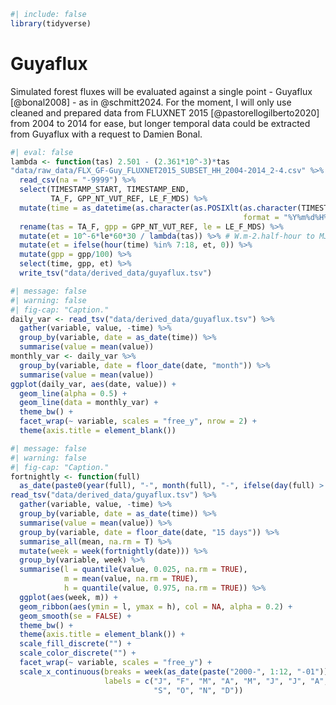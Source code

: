```r
#| include: false
library(tidyverse)
```

# Guyaflux {.unnumbered}

Simulated forest fluxes will be evaluated against a single point - Guyaflux [@bonal2008] - as in @schmitt2024. For the moment, I will only use cleaned and prepared data from FLUXNET 2015 [@pastorellogilberto2020] from 2004 to 2014 for ease, but longer temporal data could be extracted from Guyaflux with a request to Damien Bonal.

```r
#| eval: false
lambda <- function(tas) 2.501 - (2.361*10^-3)*tas
"data/raw_data/FLX_GF-Guy_FLUXNET2015_SUBSET_HH_2004-2014_2-4.csv" %>% 
  read_csv(na = "-9999") %>% 
  select(TIMESTAMP_START, TIMESTAMP_END,
         TA_F, GPP_NT_VUT_REF, LE_F_MDS) %>% 
  mutate(time = as_datetime(as.character(as.POSIXlt(as.character(TIMESTAMP_START), 
                                                    format = "%Y%m%d%H%M")))) %>% 
  rename(tas = TA_F, gpp = GPP_NT_VUT_REF, le = LE_F_MDS) %>% 
  mutate(et = 10^-6*le*60*30 / lambda(tas)) %>% # W.m-2.half-hour to MJ.s-1 to kg.m-2.half-hour
  mutate(et = ifelse(hour(time) %in% 7:18, et, 0)) %>% 
  mutate(gpp = gpp/100) %>% 
  select(time, gpp, et) %>% 
  write_tsv("data/derived_data/guyaflux.tsv")
```

```r
#| message: false
#| warning: false
#| fig-cap: "Caption."
daily_var <- read_tsv("data/derived_data/guyaflux.tsv") %>% 
  gather(variable, value, -time) %>% 
  group_by(variable, date = as_date(time)) %>% 
  summarise(value = mean(value))
monthly_var <- daily_var %>% 
  group_by(variable, date = floor_date(date, "month")) %>% 
  summarise(value = mean(value))
ggplot(daily_var, aes(date, value)) +
  geom_line(alpha = 0.5) +
  geom_line(data = monthly_var) +
  theme_bw() +
  facet_wrap(~ variable, scales = "free_y", nrow = 2) +
  theme(axis.title = element_blank())
```

```r
#| message: false
#| warning: false
#| fig-cap: "Caption."
fortnightly <- function(full) 
  as_date(paste0(year(full), "-", month(full), "-", ifelse(day(full) > 15, 15, 1)))
read_tsv("data/derived_data/guyaflux.tsv") %>% 
  gather(variable, value, -time) %>% 
  group_by(variable, date = as_date(time)) %>% 
  summarise(value = mean(value)) %>% 
  group_by(variable, date = floor_date(date, "15 days")) %>% 
  summarise_all(mean, na.rm = T) %>%
  mutate(week = week(fortnightly(date))) %>%  
  group_by(variable, week) %>% 
  summarise(l = quantile(value, 0.025, na.rm = TRUE), 
            m = mean(value, na.rm = TRUE), 
            h = quantile(value, 0.975, na.rm = TRUE)) %>% 
  ggplot(aes(week, m)) +
  geom_ribbon(aes(ymin = l, ymax = h), col = NA, alpha = 0.2) +
  geom_smooth(se = FALSE) +
  theme_bw() +
  theme(axis.title = element_blank()) +
  scale_fill_discrete("") +
  scale_color_discrete("") +
  facet_wrap(~ variable, scales = "free_y") +
  scale_x_continuous(breaks = week(as_date(paste("2000-", 1:12, "-01"))),
                     labels = c("J", "F", "M", "A", "M", "J", "J", "A",
                                "S", "O", "N", "D"))
```
